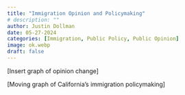 ```yaml
---
title: "Immigration Opinion and Policymaking"
# description: ""
author: Justin Dollman
date: 05-27-2024
categories: [Immigration, Public Policy, Public Opinion]
image: ok.webp
draft: false
---
```


[Insert graph of opinion change]

[Moving graph of California's immigration policymaking]